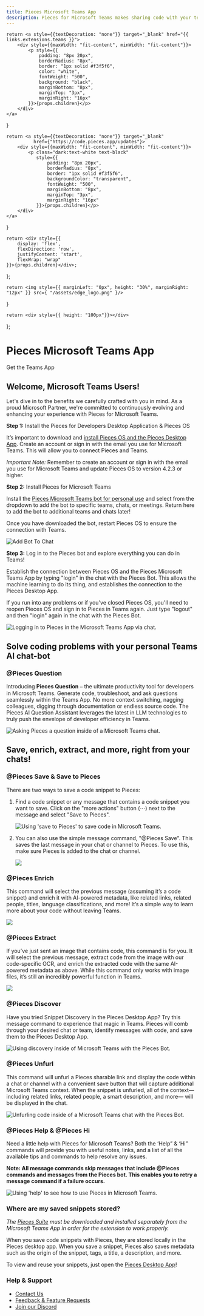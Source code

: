 ```yaml
---
title: Pieces Microsoft Teams App
description: Pieces for Microsoft Teams makes sharing code with your teammates 10x easier, and makes that code 10x more useful. By saving and enriching code directly from teams, you can capture more context, like who sent you code and the conversation surrounding it.
---
```


<link rel="canonical" href="https://docs.pieces.app/extensions-plugins/teams" />

    return <a style={{textDecoration: "none"}} target="_blank" href="{{ links.extensions.teams }}">
        <div style={{maxWidth: "fit-content", minWidth: "fit-content"}}>
            <p style={{
                padding: "8px 20px",
                borderRadius: "8px",
                border: "1px solid #f3f5f6",
                color: "white",
                fontWeight: "500",
                background: "black",
                marginBottom: "8px",
                marginTop: "3px",
                marginRight: "16px"
            }}>{props.children}</p>
        </div>
    </a>
}

    return <a style={{textDecoration: "none"}} target="_blank"
              href={"https://code.pieces.app/updates"}>
        <div style={{maxWidth: "fit-content", minWidth: "fit-content"}}>
            <p class="dark:text-white text-black"
               style={{
                   padding: "8px 20px",
                   borderRadius: "8px",
                   border: "1px solid #f3f5f6",
                   backgroundColor: "transparent",
                   fontWeight: "500",
                   marginBottom: "8px",
                   marginTop: "3px",
                   marginRight: "16px"
               }}>{props.children}</p>
        </div>
    </a>
}

    return <div style={{
        display: 'flex',
        flexDirection: 'row',
        justifyContent: 'start',
        flexWrap: "wrap"
    }}>{props.children}</div>;
};

    return <img style={{ marginLeft: "0px", height: "30%", marginRight: "12px" }} src={ "/assets/edge_logo.png" }/>
}

    return <div style={{ height: "100px"}}></div>
};


<GridFlexRow>
    <h1>Pieces Microsoft Teams App</h1>
</GridFlexRow>

<GridFlexRow>
    <InstallButton>Get the Teams App</InstallButton>
    <ReleasePill children="Current Version: {{ versions.teams }}"></ReleasePill>
</GridFlexRow>

## Welcome, Microsoft Teams Users!

Let's dive in to the benefits we carefully crafted with you in mind. As a proud Microsoft Partner, we're committed to continuously evolving and enhancing your experience with Pieces for Microsoft Teams.

**Step 1:** Install the Pieces for Developers Desktop Application & Pieces OS

It’s important to download and [install Pieces OS and the Pieces Desktop App](https://docs.pieces.app/what-am-i-installing). Create an account or sign in with the email you use for Microsoft Teams. This will allow you to connect Pieces and Teams.

_Important Note:_ Remember to create an account or sign in with the email you use for Microsoft Teams and update Pieces OS to version 4.2.3 or higher.

**Step 2:** Install Pieces for Microsoft Teams

Install the [Pieces Microsoft Teams bot for personal use](https://teams.microsoft.com/l/app/789f23b3-d882-45ca-b3a3-de7f850656ea?source=app-details-dialog) and select from the dropdown to add the bot to specific teams, chats, or meetings. Return here to add the bot to additional teams and chats later!

Once you have downloaded the bot, restart Pieces OS to ensure the connection with Teams.

![Add Bot To Chat](https://storage.googleapis.com/pieces_multimedia/PROMOTIONAL/PIECES_FOR_DEVELOPERS/MICROSOFT_TEAMS/WINDOWS/ANY_FEATURE/16X9/PIECES_FOR_DEVELOPERS-MICROSOFT_TEAMS-ANY_FEATURE-WINDOWS-16X9-5_15_2023.GIF)

**Step 3:** Log in to the Pieces bot and explore everything you can do in Teams!

Establish the connection between Pieces OS and the Pieces Microsoft Teams App by typing "login" in the chat with the Pieces Bot. This allows the machine learning to do its thing, and establishes the connection to the Pieces Desktop App.

If you run into any problems or if you've closed Pieces OS, you'll need to reopen Pieces OS and sign in to Pieces in Teams again. Just type "logout" and then "login" again in the chat with the Pieces Bot.

![Logging in to Pieces in the Microsoft Teams App via chat.](https://storage.googleapis.com/pieces_multimedia/PROMOTIONAL/PIECES_FOR_DEVELOPERS/MICROSOFT_TEAMS/WINDOWS/PERSONAL_DOMAIN/16X9/PIECES_FOR_DEVELOPERS-MICROSOFT_TEAMS-PERSONAL_DOMAIN-WINDOWS-16X9-5_15_2023.GIF)

<Spacer></Spacer>

## Solve coding problems with your personal Teams AI chat-bot

### @Pieces Question

Introducing **Pieces Question** ⎯ the ultimate productivity tool for developers in Microsoft Teams. Generate code, troubleshoot, and ask questions seamlessly within the Teams App. No more context switching, nagging colleagues, digging through documentation or endless source code. The Pieces AI Question Assistant leverages the latest in LLM technologies to truly push the envelope of developer efficiency in Teams.

![Asking Pieces a question inside of a Microsoft Teams chat.](https://storage.googleapis.com/pieces_multimedia/PROMOTIONAL/PIECES_FOR_DEVELOPERS/MICROSOFT_TEAMS/WINDOWS/ANY_FEATURE/16X9/PIECES_FOR_DEVELOPERS-MICROSOFT_TEAMS-ANY_FEATURE-WINDOWS-16X9-5_21_2023.GIF)

<Spacer></Spacer>

## Save, enrich, extract, and more, right from your chats!

### @Pieces Save & Save to Pieces

There are two ways to save a code snippet to Pieces:

1. Find a code snippet or any message that contains a code snippet you want to save. Click on the "more actions" button (⋯) next to the message and select "Save to Pieces".

    ![Using 'save to Pieces' to save code in Microsoft Teams.](https://storage.googleapis.com/pieces_multimedia/PROMOTIONAL/PIECES_FOR_DEVELOPERS/MICROSOFT_TEAMS/MACOS/RIGHT-CLICK_SAVE/16X9/PIECES_FOR_DEVELOPERS-MICROSOFT_TEAMS-RIGHT-CLICK_SAVE-MACOS-16X9-5_15_2023.GIF)

2. You can also use the simple message command, "@Pieces Save". This saves the last message in your chat or channel to Pieces. To use this, make sure Pieces is added to the chat or channel.

    ![](https://storage.googleapis.com/pieces_multimedia/PROMOTIONAL/PIECES_FOR_DEVELOPERS/MICROSOFT_TEAMS/WINDOWS/SHARE_TO_TEAMS/16X9/PIECES_FOR_DEVELOPERS-MICROSOFT_TEAMS-SHARE_TO_TEAMS-WINDOWS-16X9-5_15_2023.GIF)

<Spacer></Spacer>

### @Pieces Enrich

This command will select the previous message (assuming it’s a code snippet) and enrich it with AI-powered metadata, like related links, related people, titles, language classifications, and more! It’s a simple way to learn more about your code without leaving Teams.

![](https://storage.googleapis.com/pieces_multimedia/PROMOTIONAL/PIECES_FOR_DEVELOPERS/DESKTOP/WINDOWS/CONTEXT_ENRICHMENT/16X9/PIECES_FOR_DEVELOPERS-DESKTOP-CONTEXT_ENRICHMENT-WINDOWS-16X9-5_16_2023.GIF)

<Spacer></Spacer>

### @Pieces Extract

If you’ve just sent an image that contains code, this command is for you. It will select the previous message, extract code from the image with our code-specific OCR, and enrich the extracted code with the same AI-powered metadata as above. While this command only works with image files, it’s still an incredibly powerful function in Teams.

![](https://storage.googleapis.com/pieces_multimedia/PROMOTIONAL/PIECES_FOR_DEVELOPERS/DESKTOP/WINDOWS/OCR/16X9/PIECES_FOR_DEVELOPERS-DESKTOP-OCR-WINDOWS-16X9-5_17_2023.GIF)

<Spacer></Spacer>

### @Pieces Discover

Have you tried Snippet Discovery in the Pieces Desktop App? Try this message command to experience that magic in Teams. Pieces will comb through your desired chat or team, identify messages with code, and save them to the Pieces Desktop App.

![Using discovery inside of Microsoft Teams with the Pieces Bot.](https://storage.googleapis.com/pieces_multimedia/PROMOTIONAL/PIECES_FOR_DEVELOPERS/MICROSOFT_TEAMS/WINDOWS/SAVE_TO_PIECES/16X9/PIECES_FOR_DEVELOPERS-MICROSOFT_TEAMS-SAVE_TO_PIECES-WINDOWS-16X9-5_22_2023.GIF)

<Spacer></Spacer>

### @Pieces Unfurl

This command will unfurl a Pieces sharable link and display the code within a chat or channel with a convenient save button that will capture additional Microsoft Teams context. When the snippet is unfurled, all of the context— including related links, related people, a smart description, and more— will be displayed in the chat.

![Unfurling code inside of a Microsoft Teams chat with the Pieces Bot.](https://storage.googleapis.com/pieces_multimedia/PROMOTIONAL/PIECES_FOR_DEVELOPERS/MICROSOFT_TEAMS/WINDOWS/LINK_SHARING/16X9/PIECES_FOR_DEVELOPERS-MICROSOFT_TEAMS-LINK_SHARING-WINDOWS-16X9-5_15_2023.GIF)

<Spacer></Spacer>

### @Pieces Help & @Pieces Hi

Need a little help with Pieces for Microsoft Teams? Both the ‘Help” & ‘Hi” commands will provide you with useful notes, links, and a list of all the available tips and commands to help resolve any issues.

**Note: All message commands skip messages that include @Pieces commands and messages from the Pieces bot. This enables you to retry a message command if a failure occurs.**

![Using 'help' to see how to use Pieces in Microsoft Teams.](https://storage.googleapis.com/pieces_multimedia/PROMOTIONAL/PIECES_FOR_DEVELOPERS/MICROSOFT_TEAMS/WINDOWS/ANY_FEATURE/16X9/PIECES_FOR_DEVELOPERS-MICROSOFT_TEAMS-ANY_FEATURE-WINDOWS-16X9-5_22_2023.GIF)

<Spacer></Spacer>

### Where are my saved snippets stored?

_The <a href="{{ links.installation.pieces_suite_manager }}">Pieces Suite</a> must be downloaded and installed separately from the Microsoft Teams App in order for the extension to work properly._

When you save code snippets with Pieces, they are stored locally in the Pieces desktop app.
When you save a snippet, Pieces also saves metadata such as the origin of the snippet, tags, a title, a description, and more.

To view and reuse your snippets, just open the [Pieces Desktop App](/installation-getting-started/what-am-i-installing)!

### Help & Support

- [Contact Us](https://code.pieces.app/contact)
- [Feedback & Feature Requests](https://getpieces.typeform.com/to/jcjbofCN)
- [Join our Discord](https://discord.com/invite/getpieces)
